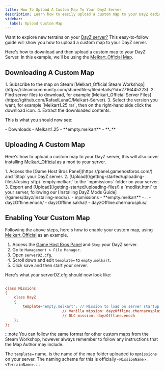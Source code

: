 ```yaml
---
title: How To Upload A Custom Map To Your DayZ Server
description: Learn how to easily upload a custom map to your DayZ dedicated server. Follow this step-by-step guide to upload, and enable your custom map.
sidebar:
  label: Upload Custom Map
---
```


Want to explore new terrains on your [DayZ server?](https://www.gamehostbros.com/dayz-server-hosting/) This easy-to-follow guide will show you how to upload a custom map to your DayZ server.

Here's how to download and then upload a custom map to your DayZ Server. In this example, we'll be using the [Melkart_Official Map](https://steamcommunity.com/sharedfiles/filedetails/?id=2716445223).

## Downloading A Custom Map

<Steps>
1. Subscribe to the map on Steam [Melkart_Official Steam Workshop](https://steamcommunity.com/sharedfiles/filedetails/?id=2716445223).
2. Find server files to download, for example [Melkart_Official Server Files](https://github.com/RafaelLunaC/Melkart-Server).
3. Select the version you want, for example `Melkart1.25.rar`, then on the right-hand side click the download icon.
4. Extract the downloaded contents.
</Steps>

This is what you should now see:

<FileTree>
  - Downloads
    - Melkart1.25
      - **empty.melkart** 
        - **..**
   </FileTree>

## Uploading A Custom Map

Here's how to upload a custom map to your DayZ server, this will also cover installing [Melkart_Official](https://steamcommunity.com/sharedfiles/filedetails/?id=2716445223) as a mod to your server.

<Steps>
1. Access the [Game Host Bros Panel](https://panel.gamehostbros.com/) and `Stop` your DayZ server.
2. [Upload](/getting-started/uploading-files/#using-sftp) `empty.melkart` to the `mpmissions` folder on your server.
3. Export and [Upload](/getting-started/uploading-files/) a `modlist.html` to your server, following our [Installing DayZ Mods Guide](/games/dayz/installing-mods/).
</Steps>

<FileTree>
  - mpmissions
    - **empty.melkart** 
      - ..
    - dayzOffline.enoch/
    - dayzOffline.sakhal/
    - dayzOffline.chernarusplus/

   </FileTree>

## Enabling Your Custom Map

Following the above steps, here's how to enable your custom map, using [Melkart_Official](https://steamcommunity.com/sharedfiles/filedetails/?id=2716445223) as an example.

<Steps>

1. Access the [Game Host Bros Panel](https://panel.gamehostbros.com/) and `Stop` your DayZ server.
2. Go to `Management > File Manager`.
3. Open `serverDZ.cfg`.
4. Scroll down and edit `template=` to `empty.melkart`.
5. Click save and then start your server.
</Steps>

Here's what your serverDZ.cfg should now look like:

```ini title="serverDZ.cfg"
   
class Missions
{
    class DayZ
    {
        template="empty.melkart"; // Mission to load on server startup. <MissionName>.<TerrainName>
					      // Vanilla mission: dayzOffline.chernarusplus
					      // DLC mission: dayzOffline.enoch
    };
};

   ```

:::note 
You can follow the same format for other custom maps from the Steam Workshop, however always remember to follow any instructions that the Map Author may include.

The `template=` name, is the name of the map folder uploaded to `mpmissions` on your server. The naming scheme for this is officially `<MissionName>.<TerrainName>`.
:::